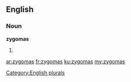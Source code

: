 ==English==

===Noun===
'''zygomas'''

# {{plural of|[[zygoma]]}}

[[Category:English plurals]]

[[ar:zygomas]]
[[fr:zygomas]]
[[ku:zygomas]]
[[my:zygomas]]
